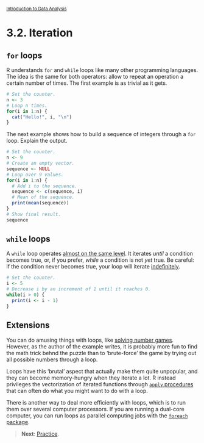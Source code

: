 <style>@import url(style.css);</style>
<small>[Introduction to Data Analysis](index.html)</small>

# 3.2. Iteration

<!-- it's a mess -->

## `for` loops

R understands `for` and `while` loops like many other programming languages. The idea is the same for both operators: allow to repeat an operation a certain number of times. The first example is as trivial as it gets.

```r
# Set the counter.
n <- 3
# Loop n times.
for(i in 1:n) {
  cat("Hello!", i, "\n")
}
```

The next example shows how to build a sequence of integers through a `for` loop. Explain the output.

```r
# Set the counter.
n <- 9
# Create an empty vector.
sequence <- NULL
# Loop over 9 values.
for(i in 1:n) {
  # Add i to the sequence.
  sequence <- c(sequence, i)
  # Mean of the sequence.
  print(mean(sequence))
}
# Show final result.
sequence
```

## `while` loops

A `while` loop operates [almost on the same level](https://en.wikipedia.org/wiki/While_loop). It iterates *until* a condition becomes true, or, if you prefer, *while* a condition is not *yet* true. Be careful: if the condition never becomes true, your loop will iterate [indefinitely](https://en.wikipedia.org/wiki/Infinite_loop).

```r
# Set the counter.
i <- 5
# Decrease i by an increment of 1 until it reaches 0.
while(i > 0) {
  print(i <- i - 1)
}
```

## Extensions

You can do amusing things with loops, like [solving number games](https://xianblog.wordpress.com/2013/02/22/le-monde-puzzle-809/). However, as the author of the example writes, it is probably more fun to find the math trick behnd the puzzle than to 'brute-force' the game by trying out all possible numbers through a loop.

Loops have this 'brutal' aspect that actually make them quite unpopular, and they can become memory-hungry when they iterate a lot. R instead privileges the vectorization of iterated functions through [`apply` procedures](http://badhessian.org/loops-matrices-and-apply-functions/) that can often do what you might want to do with a loop.

There is another way to deal more efficiently with loops, which is to run them over several computer processors. If you are running a dual-core computer, you can run loops as parallel computing jobs with the [`foreach` package](http://cran.r-project.org/web/packages/foreach/index.html).

> __Next__: [Practice](033_practice.html).
